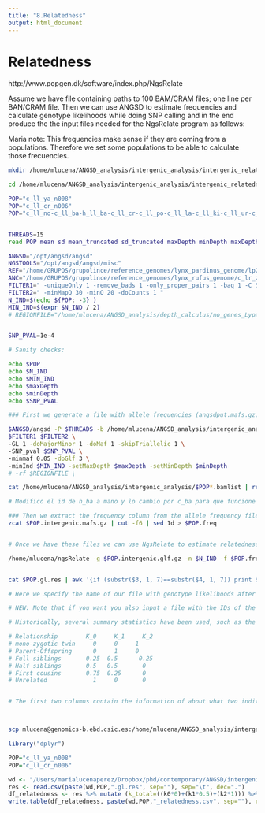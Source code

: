 ```yaml
---
title: "8.Relatedness"
output: html_document
---
```



# Relatedness

http://www.popgen.dk/software/index.php/NgsRelate

Assume we have file containing paths to 100 BAM/CRAM files; one line per BAN/CRAM file. Then we can use ANGSD to estimate frequencies and calculate genotype likelihoods while doing SNP calling and in the end produce the the input files needed for the NgsRelate program as follows:

Maria note: This frequencies make sense if they are coming from a populations. Therefore we set some populations to be able to calculate those frecuencies. 

```bash

mkdir /home/mlucena/ANGSD_analysis/intergenic_analysis/intergenic_relatedness

cd /home/mlucena/ANGSD_analysis/intergenic_analysis/intergenic_relatedness/

POP="c_ll_ya_n008"
POP="c_ll_cr_n006"
POP="c_ll_no-c_ll_ba-h_ll_ba-c_ll_cr-c_ll_po-c_ll_la-c_ll_ki-c_ll_ur-c_ll_tu-c_ll_to-c_ll_ka-c_ll_og-c_ll_ya-c_ll_vl_n080"  # <--CHANGE POP HERE


THREADS=15 
read POP mean sd mean_truncated sd_truncated maxDepth minDepth maxDepth_truncated minDepth_truncated < /home/mlucena/ANGSD_analysis/depth_calculus/${POP}_mean_sd_depthGlobal_lynx_per_pop_mean_folds_0.95.csv

ANGSD="/opt/angsd/angsd"
NGSTOOLS="/opt/angsd/angsd/misc"
REF="/home/GRUPOS/grupolince/reference_genomes/lynx_pardinus_genome/lp23_without_repetitive_transposable_low_complexity.fa"
ANC="/home/GRUPOS/grupolince/reference_genomes/lynx_rufus_genome/c_lr_zz_0001_recal1.fa"
FILTER1=" -uniqueOnly 1 -remove_bads 1 -only_proper_pairs 1 -baq 1 -C 50 "
FILTER2=" -minMapQ 30 -minQ 20 -doCounts 1 "
N_IND=$(echo ${POP: -3} )
MIN_IND=$(expr $N_IND / 2)
# REGIONFILE="/home/mlucena/ANGSD_analysis/depth_calculus/no_genes_Lypa_10000longest_center_final_slop20_dot.rf"


SNP_PVAL=1e-4

# Sanity checks:

echo $POP
echo $N_IND
echo $MIN_IND
echo $maxDepth
echo $minDepth
echo $SNP_PVAL

### First we generate a file with allele frequencies (angsdput.mafs.gz) and a file with genotype likelihoods (angsdput.glf.gz).

$ANGSD/angsd -P $THREADS -b /home/mlucena/ANGSD_analysis/intergenic_analysis/$POP.intergenic.bamlist -ref $REF -out $POP.intergenic \
$FILTER1 $FILTER2 \
-GL 1 -doMajorMinor 1 -doMaf 1 -skipTriallelic 1 \
-SNP_pval $SNP_PVAL \
-minmaf 0.05 -doGlf 3 \
-minInd $MIN_IND -setMaxDepth $maxDepth -setMinDepth $minDepth 
# -rf $REGIONFILE \

cat /home/mlucena/ANGSD_analysis/intergenic_analysis/$POP*.bamlist | rev | cut -d "/"  -f 1 | cut -d "_" -f 2,3,4,5 | rev  > id

# Modifico el id de h_ba a mano y lo cambio por c_ba para que funcione luego la comparación a pares.

### Then we extract the frequency column from the allele frequency file and remove the header (to make it in the format NgsRelate needs)
zcat $POP.intergenic.mafs.gz | cut -f6 | sed 1d > $POP.freq


# Once we have these files we can use NgsRelate to estimate relatedness between any pairs of individuals. E.g. if we want to estimate relatedness between the first two individuals (numbered from 0, so 0 and 1) we can do it using the following command:

/home/mlucena/ngsRelate -g $POP.intergenic.glf.gz -n $N_IND -f $POP.freq -z id > $POP.gl.res


cat $POP.gl.res | awk '{if (substr($3, 1, 7)==substr($4, 1, 7)) print $0}' > $POP.perpop.gl.res

# Here we specify the name of our file with genotype likelihoods after the option "-g", the number of individuals in the file after the option "-n", the name of the file with allele frequencies after the option "-f" and the number of the two individuals after the options "-a" and "-b" . If -a and -b are not specified NgsRelate will loop through all pairs of individuals in the input file.

# NEW: Note that if you want you also input a file with the IDs of the individuals (on ID per line) in the same order as in the file 'filelist' used to make the genotype likelihoods. If you do the output will also contain these IDs and not just the numbers of the samples (one can actually just use that exact file, however the IDs then tend to be a bit long). This can be done with the optional flag -z followed by the filename.

# Historically, several summary statistics have been used, such as the kinship coefficient θ, however almost all of these statistics can be calculated from  R=(k0,k1,k2), where km is the fraction of genome in which the two individuals share m alleles IBD

# Relationship	      K_0	  K_1	  K_2
# mono-zygotic twin	    0 	  0	    1 
# Parent-Offspring	    0 	  1	    0 
# Full siblings	      0.25  0.5  	 0.25 
# Half siblings	      0.5  	0.5 	  0 
# First cousins	      0.75  0.25 	  0  
# Unrelated	            1 	  0 	  0  


# The first two columns contain the information of about what two individuals was used for the analysis. The third column contains information about how many sites were used in the analysis. The following three columns are the maximum likelihood (ML) estimates of the relatedness coefficients. The seventh column is the log of the likelihood of the ML estimate. The eigth column is the number of iterations of the maximization algorithm that was used to find the MLE, and finally the ninth column is fraction of non-missing sites, i.e. the fraction of sites where data was available for both individuals, and where the minor allele frequency (MAF) above the threshold (default is 0.05 but the user may specify a different threshold). Note that in some cases nIter is -1. This indicates that values on the boundary of the parameter space had a higher likelihood than the values achieved using the EM-algorithm (ML methods sometimes have trouble finding the ML estimate when it is on the boundary of the parameter space, and we therefore test the boundary values explicitly and output these if these have the highest likelihood).



scp mlucena@genomics-b.ebd.csic.es:/home/mlucena/ANGSD_analysis/intergenic_analysis/intergenic_relatedness/*.res  /Users/marialucenaperez/Dropbox/phd/contemporary/ANGSD/intergenic_analysis/analysis_relatedness 

```

```r
library("dplyr")

POP="c_ll_ya_n008"
POP="c_ll_cr_n006"

wd <- "/Users/marialucenaperez/Dropbox/phd/contemporary/ANGSD/intergenic_analysis/analysis_relatedness/"
res <- read.csv(paste(wd,POP,".gl.res", sep=""), sep="\t", dec=".")
df_relatedness <- res %>% mutate (k_total=((k0*0)+(k1*0.5)+(k2*1))) %>% arrange(., desc(k_total)) %>% filter (k_total!=0) %>% select (-a, -b, -loglh)
write.table(df_relatedness, paste(wd,POP,"_relatedness.csv", sep=""), row.names = F, quote = F ,dec=",", sep=";")




```

